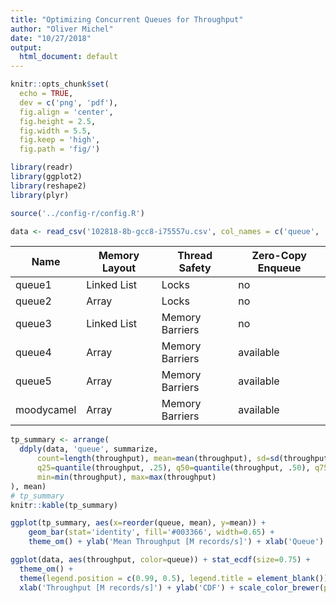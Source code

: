 ```yaml
---
title: "Optimizing Concurrent Queues for Throughput"
author: "Oliver Michel"
date: "10/27/2018"
output:
  html_document: default
---
```


```r
knitr::opts_chunk$set(
  echo = TRUE,
  dev = c('png', 'pdf'), 
  fig.align = 'center',
  fig.height = 2.5,
  fig.width = 5.5,
  fig.keep = 'high',
  fig.path = 'fig/') 

library(readr)
library(ggplot2)
library(reshape2)
library(plyr)

source('../config-r/config.R')

data <- read_csv('102818-8b-gcc8-i75557u.csv', col_names = c('queue', 'count', 'time', 'throughput'))
```

|Name      |Memory Layout|Thread Safety  |Zero-Copy Enqueue|
|----------|-------------|---------------|-----------------|
|queue1    |Linked List  |Locks          |no               |
|queue2    |Array        |Locks          |no               |
|queue3    |Linked List  |Memory Barriers|no               |
|queue4    |Array        |Memory Barriers|available        |
|queue5    |Array        |Memory Barriers|available        |
|moodycamel|Array        |Memory Barriers|available        |


```r
tp_summary <- arrange(
  ddply(data, 'queue', summarize, 
      count=length(throughput), mean=mean(throughput), sd=sd(throughput),
      q25=quantile(throughput, .25), q50=quantile(throughput, .50), q75=quantile(throughput, .75),
      min=min(throughput), max=max(throughput)
), mean)
# tp_summary
knitr::kable(tp_summary)
```

```r
ggplot(tp_summary, aes(x=reorder(queue, mean), y=mean)) +
    geom_bar(stat='identity', fill='#003366', width=0.65) +
    theme_om() + ylab('Mean Throughput [M records/s]') + xlab('Queue')
```

```r
ggplot(data, aes(throughput, color=queue)) + stat_ecdf(size=0.75) +
  theme_om() +
  theme(legend.position = c(0.99, 0.5), legend.title = element_blank()) +
  xlab('Throughput [M records/s]') + ylab('CDF') + scale_color_brewer(palette="Dark2")
```